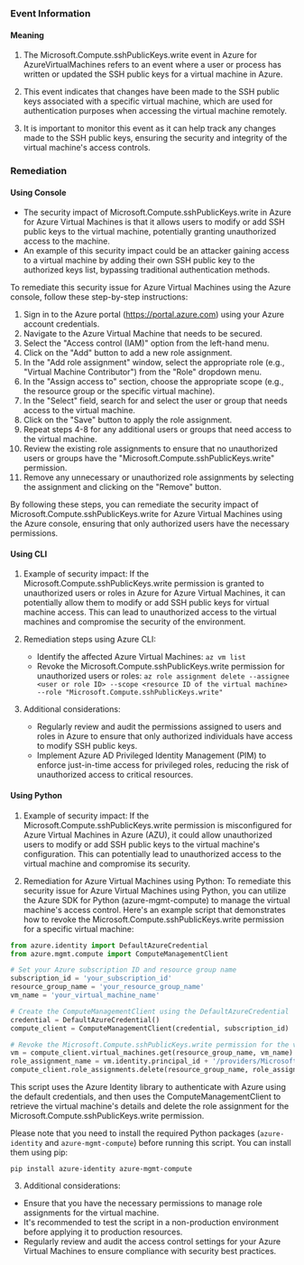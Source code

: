 
### Event Information

#### Meaning

1. The Microsoft.Compute.sshPublicKeys.write event in Azure for AzureVirtualMachines refers to an event where a user or process has written or updated the SSH public keys for a virtual machine in Azure.

2. This event indicates that changes have been made to the SSH public keys associated with a specific virtual machine, which are used for authentication purposes when accessing the virtual machine remotely.

3. It is important to monitor this event as it can help track any changes made to the SSH public keys, ensuring the security and integrity of the virtual machine's access controls.

### Remediation

#### Using Console

- The security impact of Microsoft.Compute.sshPublicKeys.write in Azure for Azure Virtual Machines is that it allows users to modify or add SSH public keys to the virtual machine, potentially granting unauthorized access to the machine.
- An example of this security impact could be an attacker gaining access to a virtual machine by adding their own SSH public key to the authorized keys list, bypassing traditional authentication methods.

To remediate this security issue for Azure Virtual Machines using the Azure console, follow these step-by-step instructions:

1. Sign in to the Azure portal (https://portal.azure.com) using your Azure account credentials.
2. Navigate to the Azure Virtual Machine that needs to be secured.
3. Select the "Access control (IAM)" option from the left-hand menu.
4. Click on the "Add" button to add a new role assignment.
5. In the "Add role assignment" window, select the appropriate role (e.g., "Virtual Machine Contributor") from the "Role" dropdown menu.
6. In the "Assign access to" section, choose the appropriate scope (e.g., the resource group or the specific virtual machine).
7. In the "Select" field, search for and select the user or group that needs access to the virtual machine.
8. Click on the "Save" button to apply the role assignment.
9. Repeat steps 4-8 for any additional users or groups that need access to the virtual machine.
10. Review the existing role assignments to ensure that no unauthorized users or groups have the "Microsoft.Compute.sshPublicKeys.write" permission.
11. Remove any unnecessary or unauthorized role assignments by selecting the assignment and clicking on the "Remove" button.

By following these steps, you can remediate the security impact of Microsoft.Compute.sshPublicKeys.write for Azure Virtual Machines using the Azure console, ensuring that only authorized users have the necessary permissions.

#### Using CLI

1. Example of security impact: If the Microsoft.Compute.sshPublicKeys.write permission is granted to unauthorized users or roles in Azure for Azure Virtual Machines, it can potentially allow them to modify or add SSH public keys for virtual machine access. This can lead to unauthorized access to the virtual machines and compromise the security of the environment.

2. Remediation steps using Azure CLI:
   - Identify the affected Azure Virtual Machines: `az vm list`
   - Revoke the Microsoft.Compute.sshPublicKeys.write permission for unauthorized users or roles: `az role assignment delete --assignee <user or role ID> --scope <resource ID of the virtual machine> --role "Microsoft.Compute.sshPublicKeys.write"`

3. Additional considerations:
   - Regularly review and audit the permissions assigned to users and roles in Azure to ensure that only authorized individuals have access to modify SSH public keys.
   - Implement Azure AD Privileged Identity Management (PIM) to enforce just-in-time access for privileged roles, reducing the risk of unauthorized access to critical resources.

#### Using Python

1. Example of security impact: If the Microsoft.Compute.sshPublicKeys.write permission is misconfigured for Azure Virtual Machines in Azure (AZU), it could allow unauthorized users to modify or add SSH public keys to the virtual machine's configuration. This can potentially lead to unauthorized access to the virtual machine and compromise its security.

2. Remediation for Azure Virtual Machines using Python:
To remediate this security issue for Azure Virtual Machines using Python, you can utilize the Azure SDK for Python (azure-mgmt-compute) to manage the virtual machine's access control. Here's an example script that demonstrates how to revoke the Microsoft.Compute.sshPublicKeys.write permission for a specific virtual machine:

```python
from azure.identity import DefaultAzureCredential
from azure.mgmt.compute import ComputeManagementClient

# Set your Azure subscription ID and resource group name
subscription_id = 'your_subscription_id'
resource_group_name = 'your_resource_group_name'
vm_name = 'your_virtual_machine_name'

# Create the ComputeManagementClient using the DefaultAzureCredential
credential = DefaultAzureCredential()
compute_client = ComputeManagementClient(credential, subscription_id)

# Revoke the Microsoft.Compute.sshPublicKeys.write permission for the virtual machine
vm = compute_client.virtual_machines.get(resource_group_name, vm_name)
role_assignment_name = vm.identity.principal_id + '/providers/Microsoft.Authorization/roleAssignments/sshPublicKeysWrite'
compute_client.role_assignments.delete(resource_group_name, role_assignment_name)
```

This script uses the Azure Identity library to authenticate with Azure using the default credentials, and then uses the ComputeManagementClient to retrieve the virtual machine's details and delete the role assignment for the Microsoft.Compute.sshPublicKeys.write permission.

Please note that you need to install the required Python packages (`azure-identity` and `azure-mgmt-compute`) before running this script. You can install them using pip:

```
pip install azure-identity azure-mgmt-compute
```

3. Additional considerations:
- Ensure that you have the necessary permissions to manage role assignments for the virtual machine.
- It's recommended to test the script in a non-production environment before applying it to production resources.
- Regularly review and audit the access control settings for your Azure Virtual Machines to ensure compliance with security best practices.

